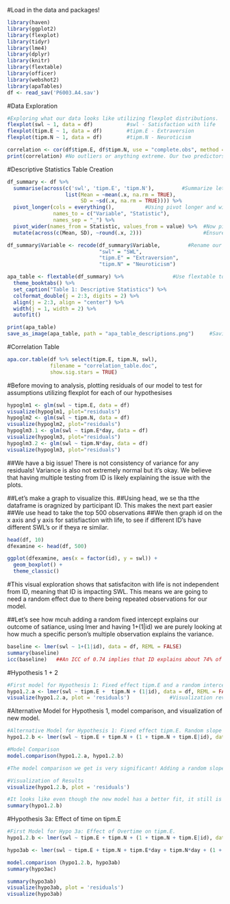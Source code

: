 #Load in the data and packages!
```R
library(haven)
library(ggplot2)
library(flexplot)
library(tidyr)
library(lme4)
library(dplyr)
library(knitr)
library(flextable)
library(officer)
library(webshot2)
library(apaTables)
df <- read_sav('P6003.A4.sav')
```

#Data Exploration
```R
#Exploring what our data looks like utilizing flexplot distributions. 
flexplot(swl ~ 1, data = df)           #swl - Satisfaction with life
flexplot(tipm.E ~ 1, data = df)        #tipm.E - Extraversion
flexplot(tipm.N ~ 1, data = df)        #tipm.N - Neuroticism

correlation <- cor(df$tipm.E, df$tipm.N, use = "complete.obs", method = "spearman")
print(correlation) #No outliers or anything extreme. Our two predictors are also not highly correlated!
```


#Descriptive Statistics Table Creation
```r

df_summary <- df %>%                                              
  summarise(across(c('swl', 'tipm.E', 'tipm.N'),         #Summarize lets us get the mean/sd of our three variables
                   list(Mean = ~mean(.x, na.rm = TRUE), 
                        SD = ~sd(.x, na.rm = TRUE)))) %>%
  pivot_longer(cols = everything(),          #Using pivot longer and wider we can make a 3x6 dataframe of our summary
               names_to = c("Variable", "Statistic"),
               names_sep = "_") %>%
  pivot_wider(names_from = Statistic, values_from = value) %>%  #Now pivot wider lets us make a 2x3 df of our summary                                                                  based on similar names in statistic and value columns. 
  mutate(across(c(Mean, SD), ~round(.x, 2)))                    #Ensure rounding

df_summary$Variable <- recode(df_summary$Variable,         #Rename our variable so its clear on the APA table. 
                              "swl" = "SWL",
                              "tipm.E" = "Extraversion",
                              "tipm.N" = "Neuroticism")

apa_table <- flextable(df_summary) %>%                #Use flextable to create apa style table. 
  theme_booktabs() %>%
  set_caption("Table 1: Descriptive Statistics") %>%
  colformat_double(j = 2:3, digits = 2) %>%
  align(j = 2:3, align = "center") %>%
  width(j = 1, width = 2) %>%
  autofit()

print(apa_table)               
save_as_image(apa_table, path = "apa_table_descriptions.png")     #Saving it as a PNG to put in our paper later!
```

#Correlation Table
```r
apa.cor.table(df %>% select(tipm.E, tipm.N, swl), 
              filename = "correlation_table.doc", 
              show.sig.stars = TRUE)
```

#Before moving to analysis, plotting residuals of our model to test for assumptions utilizing flexplot for each of our hypothesises
```R
hypoglm1 <- glm(swl ~ tipm.E, data = df)
visualize(hypoglm1, plot="residuals")
hypoglm2 <- glm(swl ~ tipm.N, data = df)
visualize(hypoglm2, plot="residuals")
hypoglm3.1 <- glm(swl ~ tipm.E*day, data = df)
visualize(hypoglm3, plot="residuals")
hypoglm3.2 <- glm(swl ~ tipm.N*day, data = df)
visualize(hypoglm3, plot="residuals")
```
##We have a big issue! There is not consistency of variance for any residuals! Variance is also not extremely normal but it's okay. We believe that having multiple testing from ID is likely explaining the issue with the plots. 

##Let's make a graph to visualize this.
##Using head, we se tha tthe dataframe is oragnized by participant ID. This makes the next part easier
##We use head to take the top 500 observations 
##We then graph id on the x axis and y axis for satisfiaction with life, to see if different ID's have different SWL's or if theya re similar.

```R
head(df, 10)
dfexamine <- head(df, 500)

ggplot(dfexamine, aes(x = factor(id), y = swl)) + 
  geom_boxplot() + 
  theme_classic()
```

#This visual exploration shows that satisfaciton with life is not independent from ID, meaning that ID is impacting SWL. This means we are going to need a random effect due to there being repeated observations for our model. 



##Let's see how mcuh adding a random fixed intercept explains our outcome of satiance, using lmer and having 1+(1|id) we are purely looking at how much a specific person's multiple observation explains the variance. 
```R
baseline <- lmer(swl ~ 1+(1|id), data = df, REML = FALSE)
summary(baseline)
icc(baseline)   ##An ICC of 0.74 implies that ID explains about 74% of our variance, which means that we will need some                   random effects for id!
```

#Hypothesis 1 + 2
```R
#First model for Hypothesis 1: Fixed effect tipm.E and a random intercept for ID. Outcome is SWL. 
hypo1.2.a <- lmer(swl ~ tipm.E +  tipm.N + (1|id), data = df, REML = FALSE)
visualize(hypo1.2.a, plot = 'residuals')             #Visualization reveals that we do not have constant variance.                                                           In addition a random slope could be added to this model to                                                             increase fit
```

#Alternative Model for Hypothesis 1, model comparison, and visualization of new model. 
```R
#Alternative Model for Hypothesis 1: Fixed effect tipm.E. Random slope for tipm.E and random intercept for ID. Outcome is SWL. 
hypo1.2.b <- lmer(swl ~ tipm.E + tipm.N + (1 + tipm.N + tipm.E|id), data = df, REML = FALSE)

#Model Comparison
model.comparison(hypo1.2.a, hypo1.2.b)

#The model comparison we get is very significant! Adding a random slope for tipm.e does appear to explain more variance based on the lower AIC, lower BIC, larger bayes.factor, and significant P.

#Visualization of Results
visualize(hypo1.2.b, plot = 'residuals')  

#It looks like even though the new model has a better fit, it still is breaking constantly variance. This means our model is breaking some assumptions but we will simply state this and move onto to our new hypothesis. 
summary(hypo1.2.b)
```



#Hypothesis 3a: Effect of time on tipm.E
```r
#First Model for Hypo 3a: Effect of Overtime on tipm.E.  
hypo1.2.b <- lmer(swl ~ tipm.E + tipm.N + (1 + tipm.N + tipm.E|id), data = df, REML = FALSE)

hypo3ab <- lmer(swl ~ tipm.E + tipm.N + tipm.E*day + tipm.N*day + (1 + tipm.N + tipm.E|id), data = df, REML = FALSE)

model.comparison (hypo1.2.b, hypo3ab)
summary(hypo3ac)
```

```r
summary(hypo3ab)
visualize(hypo3ab, plot = 'residuals')
visualize(hypo3ab)
```
